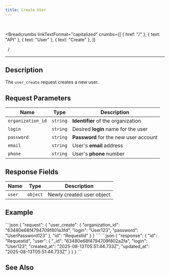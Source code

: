 ```yaml
---
title: Create User
---
```


<br />



<Breadcrumbs
  linkTextFormat="capitalized"
  crumbs={[
    { href: "/" },
    { text: "API" },
    { text: "User" },
    { text: "Create" },
  ]}
>
  <Icon slot="index" name="seti:powershell" />
  <span slot="separator">&nbsp;&nbsp;/&nbsp;</span>
</Breadcrumbs>

---


## Description

> <Badge text="wss" variant="tip" size="large" />
> <Badge text="user_create" size="large" />

The `user_create` request creates a new user.

## Request Parameters

| Name              | Type     | Description                           |
| ----------------- | -------- | ------------------------------------- |
| `organization_id` | `string` | **Identifier** of the organization    |
| `login`           | `string` | Desired **login** name for the user   |
| `password`        | `string` | **Password** for the new user account |
| `email`           | `string` | User's **email** address              |
| `phone`           | `string` | User's **phone** number               |

## Response Fields

| Name   | Type     | Description               |
| ------ | -------- | ------------------------- |
| `user` | `object` | Newly created user object |

## Example

<Tabs>
  <TabItem label="Request">
```json
{
  "request": {
    "user_create": {
      "organization_id": "63480e68f4794709f801a3fd",
      "login": "User123",
      "password": "UserPassword123"
    },
    "id": "RequestId"
  }
}
```
  </TabItem>  
</Tabs>

<Tabs>
  <TabItem label="Response">
```json
{
  "response": {
    "id": "RequestId",
    "user": {
      "_id": "63480e68f4794709f802a2fa",
      "login": "User123",
      "created_at": "2025-08-13T05:51:44.733Z",
      "updated_at": "2025-08-13T05:51:44.733Z"
    }
  }
}
```
  </TabItem>  
</Tabs>

## See Also

<LinkCard
  title="SAMA chat server API: Users"
  href="https://medium.com/sama-communications/sama-chat-server-api-users-edf65ea6a341"
  description="All messengers and services that use instant messaging require minimal user identification in the system. We have developed a universal API..."
/>
<LinkCard
  title="DataBase Records"
  href="/deployment/db-records/"
  description="Collection of complete objects stored in the database."
/>

<script
  src="https://giscus.app/client.js"
  data-repo="SAMA-Communications/sama-server"
  data-repo-id="R_kgDOIBiYjA"
  data-category-id="DIC_kwDOIBiYjM4CuYYL"
  data-mapping="pathname"
  data-strict="0"
  data-reactions-enabled="1"
  data-emit-metadata="0"
  data-input-position="top"
  data-theme="transparent_dark"
  data-lang="en"
  data-loading="lazy"
  crossorigin="anonymous"
  async
></script>

